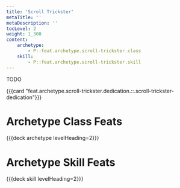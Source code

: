 ```yaml
---
title: 'Scroll Trickster'
metaTitle: ''
metaDescription: ''
tocLevel: 2
weight: 1_300
content:
    archetype:
        - P::feat.archetype.scroll-trickster.class
    skill:
        - P::feat.archetype.scroll-trickster.skill
---
```


TODO

{{{card "feat.archetype.scroll-trickster.dedication.::.scroll-trickster-dedication"}}}

# Archetype Class Feats

{{{deck archetype levelHeading=2}}}

# Archetype Skill Feats

{{{deck skill levelHeading=2}}}